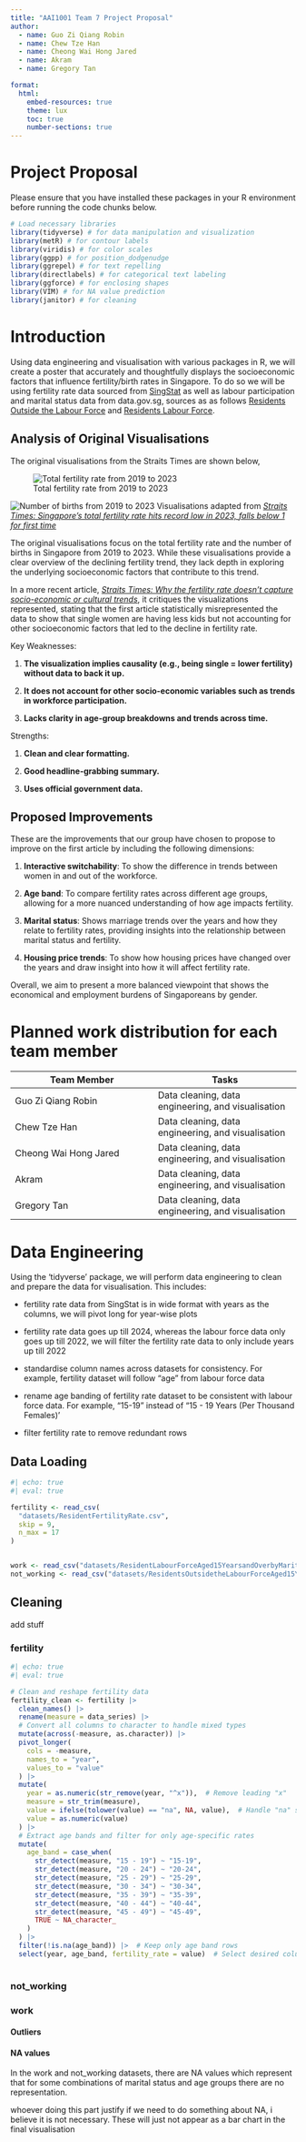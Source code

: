 ---
title: "AAI1001 Team 7 Project Proposal"
author:
  - name: Guo Zi Qiang Robin
  - name: Chew Tze Han
  - name: Cheong Wai Hong Jared
  - name: Akram
  - name: Gregory Tan

format:
  html:
    embed-resources: true
    theme: lux
    toc: true
    number-sections: true
---

# Project Proposal
Please ensure that you have installed these packages in your R environment before running the code chunks below.

```{r, message=FALSE, warning=FALSE, echo=TRUE}
# Load necessary libraries
library(tidyverse) # for data manipulation and visualization
library(metR) # for contour labels
library(viridis) # for color scales
library(ggpp) # for position_dodgenudge 
library(ggrepel) # for text repelling
library(directlabels) # for categorical text labeling
library(ggforce) # for enclosing shapes
library(VIM) # for NA value prediction
library(janitor) # for cleaning 
```

# Introduction
Using data engineering and visualisation with various packages in R, we will create a poster that accurately and thoughtfully displays the socioeconomic factors that influence fertility/birth rates in Singapore. To do so we will be using fertility rate data sourced from [SingStat](https://tablebuilder.singstat.gov.sg/table/TS/M810091){target="blank"} as well as labour participation and marital status data from data.gov.sg, sources as as follows [Residents Outside the Labour Force](https://staging.data.gov.sg/datasets?query=household&page=1&searchColumns=Year&resultId=d_e2475676af29ec78749f1b22cf8b301c){target="blank"} and [Residents Labour Force](Resident Labour Force Aged 15 Years and Over by Marital Status, Age and Sex){target="blank"}.

## Analysis of Original Visualisations
The original visualisations from the Straits Times are shown below,

![Total fertility rate from 2019 to 2023](imgs/total_fertility_rate.png)

![Number of births from 2019 to 2023](imgs/num_births.png)
Visualisations adapted from *[Straits Times: Singapore’s total fertility rate hits record low in 2023, falls below 1 for first time](https://www.straitstimes.com/singapore/politics/singapore-s-total-fertility-rate-hits-record-low-in-2023-falls-below-1-for-first-time){target="_blank"}*

The original visualisations focus on the total fertility rate and the number of births in Singapore from 2019 to 2023. While these visualisations provide a clear overview of the declining fertility trend, they lack depth in exploring the underlying socioeconomic factors that contribute to this trend.

In a more recent article, *[Straits Times: Why the fertility rate doesn’t capture socio-economic or cultural trends](https://www.straitstimes.com/singapore/why-the-fertility-rate-doesn-t-capture-socio-economic-or-cultural-trends){target="_blank"}*, it critiques the visualizations represented, stating that the first article statistically misrepresented the data to show that single women are having less kids but not accounting for other socioeconomic factors that led to the decline in fertility rate.

Key Weaknesses:

1. **The visualization implies causality (e.g., being single = lower fertility) without data to back it up.**

2. **It does not account for other socio-economic variables such as trends in workforce participation.**

3. **Lacks clarity in age-group breakdowns and trends across time.**

Strengths:

1. **Clean and clear formatting.**

2. **Good headline-grabbing summary.**

3. **Uses official government data.**


## Proposed Improvements

These are the improvements that our group have chosen to propose to improve on the first article by including the following dimensions:

1. **Interactive switchability**: To show the difference in trends between women in and out of the workforce.

2. **Age band**: To compare fertility rates across different age groups, allowing for a more nuanced understanding of how age impacts fertility.

3. **Marital status**: Shows marriage trends over the years and how they relate to fertility rates, providing insights into the relationship between marital status and fertility.

4. **Housing price trends**: To show how housing prices have changed over the years and draw insight into how it will affect fertility rate.

Overall, we aim to present a more balanced viewpoint that shows the economical and employment burdens of Singaporeans by gender.

# Planned work distribution for each team member
| Team Member | Tasks |
| --- | --- |
| Guo Zi Qiang Robin | Data cleaning, data engineering, and visualisation |
| Chew Tze Han | Data cleaning, data engineering, and visualisation |
| Cheong Wai Hong Jared | Data cleaning, data engineering, and visualisation |
| Akram | Data cleaning, data engineering, and visualisation |
| Gregory Tan | Data cleaning, data engineering, and visualisation |


# Data Engineering
Using the 'tidyverse' package, we will perform data engineering to clean and prepare the data for visualisation. This includes:

- fertility rate data from SingStat is in wide format with years as the columns, we will pivot long for year-wise plots

- fertility rate data goes up till 2024, whereas the labour force data only goes up till 2022, we will filter the fertility rate data to only include years up till 2022

- standardise column names across datasets for consistency. For example, fertility dataset will follow "age" from labour force data

- rename age banding of fertility rate dataset to be consistent with labour force data. For example, "15-19" instead of "15 - 19 Years (Per Thousand Females)'

- filter fertility rate to remove redundant rows


## Data Loading

```{r}
#| echo: true
#| eval: true

fertility <- read_csv(
  "datasets/ResidentFertilityRate.csv",
  skip = 9,
  n_max = 17
)


work <- read_csv("datasets/ResidentLabourForceAged15YearsandOverbyMaritalStatusAgeandSex.csv")
not_working <- read_csv("datasets/ResidentsOutsidetheLabourForceAged15YearsandOverbyMaritalStatusAgeandSex.csv")
```

## Cleaning
add stuff

### fertility
```{r}
#| echo: true
#| eval: true

# Clean and reshape fertility data
fertility_clean <- fertility |>
  clean_names() |>
  rename(measure = data_series) |>
  # Convert all columns to character to handle mixed types
  mutate(across(-measure, as.character)) |>
  pivot_longer(
    cols = -measure,
    names_to = "year",
    values_to = "value"
  ) |>
  mutate(
    year = as.numeric(str_remove(year, "^x")),  # Remove leading "x"
    measure = str_trim(measure),
    value = ifelse(tolower(value) == "na", NA, value),  # Handle "na" strings
    value = as.numeric(value)
  ) |>
  # Extract age bands and filter for only age-specific rates
  mutate(
    age_band = case_when(
      str_detect(measure, "15 - 19") ~ "15-19",
      str_detect(measure, "20 - 24") ~ "20-24",
      str_detect(measure, "25 - 29") ~ "25-29",
      str_detect(measure, "30 - 34") ~ "30-34",
      str_detect(measure, "35 - 39") ~ "35-39",
      str_detect(measure, "40 - 44") ~ "40-44",
      str_detect(measure, "45 - 49") ~ "45-49",
      TRUE ~ NA_character_
    )
  ) |>
  filter(!is.na(age_band)) |>  # Keep only age band rows
  select(year, age_band, fertility_rate = value)  # Select desired columns
  
```


### not_working 

### work


#### Outliers


#### NA values
In the work and not_working datasets, there are NA values which represent that for some combinations of marital status and age groups there are no representation.

whoever doing this part justify if we need to do something about NA, i believe it is not necessary. These will just not appear as a bar chart in the final visualisation





